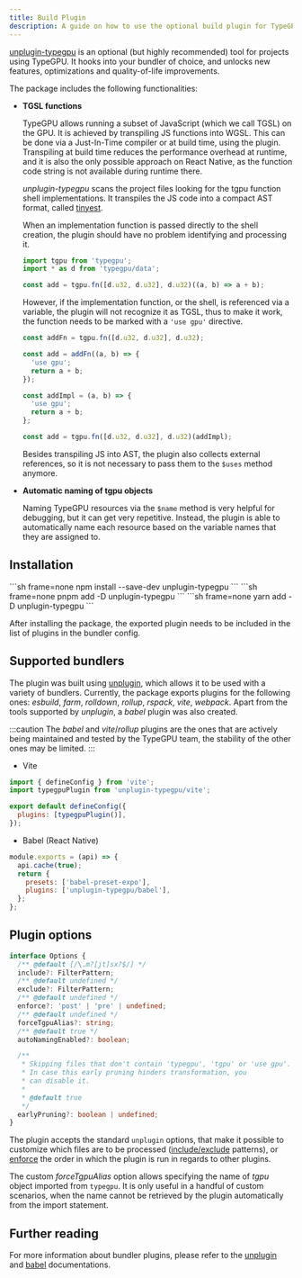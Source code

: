 ```yaml
---
title: Build Plugin
description: A guide on how to use the optional build plugin for TypeGPU
---
```


[unplugin-typegpu](https://www.npmjs.com/package/unplugin-typegpu) is an optional (but highly recommended) tool for projects using TypeGPU. It hooks into your bundler of choice, and unlocks new features, optimizations and quality-of-life improvements.

The package includes the following functionalities:

- **TGSL functions**

  TypeGPU allows running a subset of JavaScript (which we call TGSL) on the GPU. It is achieved by transpiling JS functions into WGSL.
  This can be done via a Just-In-Time compiler or at build time, using the plugin.
  Transpiling at build time reduces the performance overhead at runtime,
  and it is also the only possible approach on React Native, as the function code string is not available during runtime there.

  _unplugin-typegpu_ scans the project files looking for the tgpu function shell implementations.
  It transpiles the JS code into a compact AST format, called [tinyest](https://www.npmjs.com/package/tinyest).

  When an implementation function is passed directly to the shell creation, the plugin should have no problem identifying and processing it.

  ```ts
  import tgpu from 'typegpu';
  import * as d from 'typegpu/data';

  const add = tgpu.fn([d.u32, d.u32], d.u32)((a, b) => a + b);
  ```

  However, if the implementation function, or the shell, is referenced via a variable, the plugin will not recognize it as TGSL,
  thus to make it work, the function needs to be marked with a `'use gpu'` directive.

  ```ts
  const addFn = tgpu.fn([d.u32, d.u32], d.u32);

  const add = addFn((a, b) => {
    'use gpu';
    return a + b;
  });
  ```

  ```ts
  const addImpl = (a, b) => {
    'use gpu';
    return a + b;
  };

  const add = tgpu.fn([d.u32, d.u32], d.u32)(addImpl);
  ```

  Besides transpiling JS into AST, the plugin also collects external references, so it is not necessary to pass them to the `$uses` method anymore.

- **Automatic naming of tgpu objects**

  Naming TypeGPU resources via the `$name` method is very helpful for debugging, but it can get very repetitive.
  Instead, the plugin is able to automatically name each resource based on the variable names that they are assigned to.

## Installation


<Tabs syncKey="package-manager">
  <TabItem label="npm" icon="seti:npm">
    ```sh frame=none
    npm install --save-dev unplugin-typegpu
    ```
  </TabItem>
  <TabItem label="pnpm" icon="pnpm">
    ```sh frame=none
    pnpm add -D unplugin-typegpu
    ```
  </TabItem>
  <TabItem label="yarn" icon="seti:yarn">
    ```sh frame=none
    yarn add -D unplugin-typegpu
    ```
  </TabItem>
</Tabs>

After installing the package, the exported plugin needs to be included in the list of plugins in the bundler config.

## Supported bundlers

The plugin was built using [unplugin](https://unplugin.unjs.io/), which allows it to be used with a variety of bundlers.
Currently, the package exports plugins for the following ones: _esbuild_, _farm_, _rolldown_, _rollup_, _rspack_, _vite_, _webpack_.
Apart from the tools supported by _unplugin_, a _babel_ plugin was also created.

:::caution
The _babel_ and _vite_/_rollup_ plugins are the ones that are actively being maintained and tested by the TypeGPU team,
the stability of the other ones may be limited.
:::

- Vite

```js title="vite.config.js"
import { defineConfig } from 'vite';
import typegpuPlugin from 'unplugin-typegpu/vite';

export default defineConfig({
  plugins: [typegpuPlugin()],
});
```

- Babel (React Native)

```js title="babel.config.js"
module.exports = (api) => {
  api.cache(true);
  return {
    presets: ['babel-preset-expo'],
    plugins: ['unplugin-typegpu/babel'],
  };
};
```

## Plugin options

```ts
interface Options {
  /** @default [/\.m?[jt]sx?$/] */
  include?: FilterPattern;
  /** @default undefined */
  exclude?: FilterPattern;
  /** @default undefined */
  enforce?: 'post' | 'pre' | undefined;
  /** @default undefined */
  forceTgpuAlias?: string;
  /** @default true */
  autoNamingEnabled?: boolean;

  /**
   * Skipping files that don't contain 'typegpu', 'tgpu' or 'use gpu'.
   * In case this early pruning hinders transformation, you
   * can disable it.
   *
   * @default true
   */
  earlyPruning?: boolean | undefined;
}
```

The plugin accepts the standard `unplugin` options, that make it possible to customize which files are to be processed ([include/exclude](https://rolldown.rs/guide/plugin-development#plugin-hook-filters) patterns),
or [enforce](https://vite.dev/guide/api-plugin.html#plugin-ordering) the order in which the plugin is run in regards to other plugins.

The custom _forceTgpuAlias_ option allows specifying the name of _tgpu_ object imported from `typegpu`.
It is only useful in a handful of custom scenarios, when the name cannot be retrieved by the plugin automatically from the import statement.

## Further reading

For more information about bundler plugins, please refer to the [unplugin](https://unplugin.unjs.io/guide/) and [babel](https://babeljs.io/docs/plugins) documentations.
